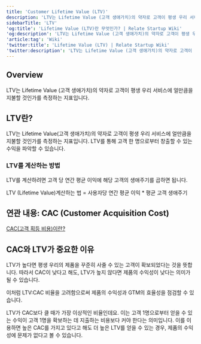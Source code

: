 ```yaml
---
title: 'Customer Lifetime Value (LTV)'
description: 'LTV는 Lifetime Value (고객 생애가치)의 약자로 고객이 평생 우리 서비스에 얼만큼을 지불할 것인가를 측정하는 지표입니다.'
sidebarTitle: 'LTV'
'og:title': 'Lifetime Value (LTV)란 무엇인가? | Relate Startup Wiki'
'og:description': 'LTV는 Lifetime Value (고객 생애가치)의 약자로 고객이 평생 우리 서비스에 얼만큼을 지불할 것인가를 측정하는 지표입니다.'
'article:tag': 'Wiki'
'twitter:title': 'Lifetime Value (LTV) | Relate Startup Wiki'
'twitter:description': 'LTV는 Lifetime Value (고객 생애가치)의 약자로 고객이 평생 우리 서비스에 얼만큼을 지불할 것인가를 측정하는 지표입니다.'
---
```


## Overview

LTV는 Lifetime Value (고객 생애가치)의 약자로 고객이 평생 우리 서비스에 얼만큼을 지불할 것인가를 측정하는 지표입니다.

## LTV란?

LTV는 Lifetime Value(고객 생애가치)의 약자로 고객이 평생 우리 서비스에 얼만큼을 지불할 것인가를 측정하는 지표입니다. LTV를 통해 고객 한 명으로부터 창출할 수 있는 수익을 파악할 수 있습니다.

### LTV를 계산하는 방법

LTV를 계산하려면 고객 당 연간 평균 이익에 해당 고객의 생애주기를 곱하면 됩니다.

<Card title="LTV 계산하는 법" icon="lightbulb" iconType="duotone">
  LTV (Lifetime Value)계산하는 법 = 사용자당 연간 평균 이익 * 평균 고객 생애주기
</Card>

## 연관 내용: CAC (Customer Acquisition Cost)

<Tip>[CAC(고객 획등 비용)이란?](https://relate.kr/docs/wiki/cac/)</Tip>

## CAC와 LTV가 중요한 이유

LTV가 높다면 평생 우리의 제품을 꾸준히 사줄 수 있는 고객이 확보되었다는 것을 뜻합니다. 따라서 CAC이 낮다고 해도, LTV가 높지 않다면 제품의 수익성이 낮다는 의미가 될 수 있습니다.

이처럼 LTV:CAC 비율을 고려함으로써 제품의 수익성과 GTM의 효율성을 점검할 수 있습니다.

LTV가 CAC보다 클 때가 가장 이상적인 비율인데요. 이는 고객 1명으로부터 얻을 수 있는 수익이 고객 1명을 확보하는 데 지출하는 비용보다 커야 한다는 의미입니다. 이를 이용하면 높은 CAC를 가지고 있다고 해도 더 높은 LTV를 얻을 수 있는 경우, 제품의 수익성에 문제가 없다고 볼 수 있습니다.
